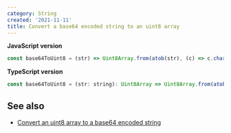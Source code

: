 ```yaml
---
category: String
created: '2021-11-11'
title: Convert a base64 encoded string to an uint8 array
---
```


**JavaScript version**

```js
const base64ToUint8 = (str) => Uint8Array.from(atob(str), (c) => c.charCodeAt(0));
```

**TypeScript version**

```js
const base64ToUint8 = (str: string): Uint8Array => Uint8Array.from(atob(str), (c) => c.charCodeAt(0));
```

## See also

-   [Convert an uint8 array to a base64 encoded string](https://phuoc.ng/collections/1-loc/convert-an-uint8-array-to-a-base64-encoded-string)
